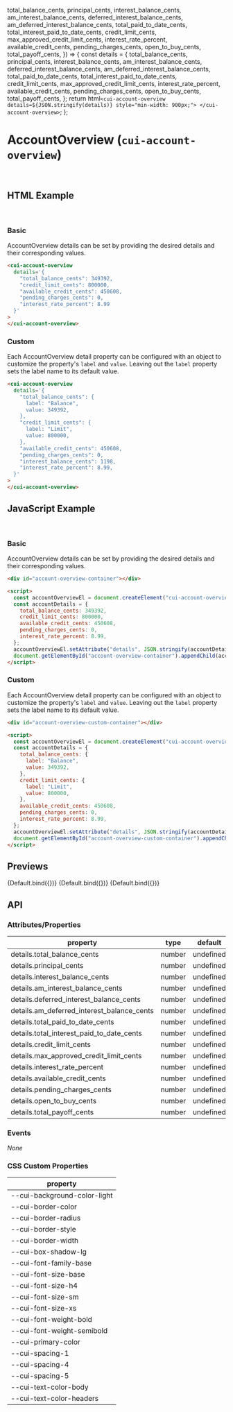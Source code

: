 
<Meta title="Components/AccountOverview" component="cui-account-overview" />

  total_balance_cents,
  principal_cents,
  interest_balance_cents,
  am_interest_balance_cents,
  deferred_interest_balance_cents,
  am_deferred_interest_balance_cents,
  total_paid_to_date_cents,
  total_interest_paid_to_date_cents,
  credit_limit_cents,
  max_approved_credit_limit_cents,
  interest_rate_percent,
  available_credit_cents,
  pending_charges_cents,
  open_to_buy_cents,
  total_payoff_cents,
}) => {
  const details = {
    total_balance_cents,
    principal_cents,
    interest_balance_cents,
    am_interest_balance_cents,
    deferred_interest_balance_cents,
    am_deferred_interest_balance_cents,
    total_paid_to_date_cents,
    total_interest_paid_to_date_cents,
    credit_limit_cents,
    max_approved_credit_limit_cents,
    interest_rate_percent,
    available_credit_cents,
    pending_charges_cents,
    open_to_buy_cents,
    total_payoff_cents,
  };
  return html`
    <cui-account-overview details=${JSON.stringify(details)} style="min-width: 900px;"> </cui-account-overview>
  `;
};

# AccountOverview (`cui-account-overview`)

<br />

## HTML Example

<br />

### Basic

AccountOverview details can be set by providing the desired details and their corresponding values.

```html
<cui-account-overview
  details='{
    "total_balance_cents": 349392,
    "credit_limit_cents": 800000,
    "available_credit_cents": 450608,
    "pending_charges_cents": 0,
    "interest_rate_percent": 8.99
  }'
>
</cui-account-overview>
```

### Custom

Each AccountOverview detail property can be configured with an object to customize the property's `label` and `value`.
Leaving out the `label` property sets the label name to its default value.

```html
<cui-account-overview
  details='{
    "total_balance_cents": {
      label: "Balance",
      value: 349392,
    },
    "credit_limit_cents": {
      label: "Limit",
      value: 800000,
    },
    "available_credit_cents": 450608,
    "pending_charges_cents": 0,
    "interest_balance_cents": 1198,
    "interest_rate_percent": 8.99,
  }'
>
</cui-account-overview>
```

## JavaScript Example

<br />

### Basic

AccountOverview details can be set by providing the desired details and their corresponding values.

```html
<div id="account-overview-container"></div>

<script>
  const accountOverviewEl = document.createElement("cui-account-overview");
  const accountDetails = {
    total_balance_cents: 349392,
    credit_limit_cents: 800000,
    available_credit_cents: 450608,
    pending_charges_cents: 0,
    interest_rate_percent: 8.99,
  };
  accountOverviewEl.setAttribute("details", JSON.stringify(accountDetails));
  document.getElementById("account-overview-container").appendChild(accountOverviewEl);
</script>
```

### Custom

Each AccountOverview detail property can be configured with an object to customize the property's `label` and `value`.
Leaving out the `label` property sets the label name to its default value.

```html
<div id="account-overview-custom-container"></div>

<script>
  const accountOverviewEl = document.createElement("cui-account-overview-custom");
  const accountDetails = {
    total_balance_cents: {
      label: "Balance",
      value: 349392,
    },
    credit_limit_cents: {
      label: "Limit",
      value: 800000,
    },
    available_credit_cents: 450608,
    pending_charges_cents: 0,
    interest_rate_percent: 8.99,
  };
  accountOverviewEl.setAttribute("details", JSON.stringify(accountDetails));
  document.getElementById("account-overview-custom-container").appendChild(accountOverviewEl);
</script>
```

## Previews

<Canvas>
  <Story
    name="Basic Revolving Example"
    args={{
      total_balance_cents: 349392,
      available_credit_cents: 450608,
      pending_charges_cents: 0,
      interest_rate_percent: 8.99,
    }}
  >
    {Default.bind({})}
  </Story>
  <Story
    name="Custom Revolving Example"
    args={{
      total_balance_cents: {
        label: "Balance",
        value: 349392,
      },
      credit_limit_cents: {
        label: "Limit",
        value: 800000,
      },
      available_credit_cents: {
        label: "Credit",
        value: 450608,
      },
      interest_balance_cents: 1198,
      pending_charges_cents: 0,
      interest_rate_percent: 8.99,
    }}
  >
    {Default.bind({})}
  </Story>
  <Story
    name="Installment Example"
    args={{
      principal_cents: {
        label: "Principal Balance",
        value: 422083,
      },
      total_paid_to_date_cents: {
        label: "Paid to Date",
        value: 90726,
      },
      total_interest_paid_to_date_cents: 12809,
      am_interest_balance_cents: 41293,
      interest_rate_percent: 15.99,
    }}
  >
    {Default.bind({})}
  </Story>
</Canvas>

## API

### Attributes/Properties

| property                                   | type   | default   |
| ------------------------------------------ | ------ | --------- |
| details.total_balance_cents                | number | undefined |
| details.principal_cents                    | number | undefined |
| details.interest_balance_cents             | number | undefined |
| details.am_interest_balance_cents          | number | undefined |
| details.deferred_interest_balance_cents    | number | undefined |
| details.am_deferred_interest_balance_cents | number | undefined |
| details.total_paid_to_date_cents           | number | undefined |
| details.total_interest_paid_to_date_cents  | number | undefined |
| details.credit_limit_cents                 | number | undefined |
| details.max_approved_credit_limit_cents    | number | undefined |
| details.interest_rate_percent              | number | undefined |
| details.available_credit_cents             | number | undefined |
| details.pending_charges_cents              | number | undefined |
| details.open_to_buy_cents                  | number | undefined |
| details.total_payoff_cents                 | number | undefined |

### Events

_None_

### CSS Custom Properties

| property                     |
| ---------------------------- |
| --cui-background-color-light |
| --cui-border-color           |
| --cui-border-radius          |
| --cui-border-style           |
| --cui-border-width           |
| --cui-box-shadow-lg          |
| --cui-font-family-base       |
| --cui-font-size-base         |
| --cui-font-size-h4           |
| --cui-font-size-sm           |
| --cui-font-size-xs           |
| --cui-font-weight-bold       |
| --cui-font-weight-semibold   |
| --cui-primary-color          |
| --cui-spacing-1              |
| --cui-spacing-4              |
| --cui-spacing-5              |
| --cui-text-color-body        |
| --cui-text-color-headers     |
